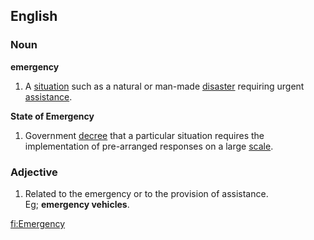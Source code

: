 ==English==
===Noun===
'''emergency'''
#A [[situation]] such as a natural or man-made [[disaster]] requiring urgent [[assistance]].

'''State of Emergency'''
#Government [[decree]] that a particular situation requires the implementation of pre-arranged responses on a large [[scale]].

===Adjective===
#Related to the emergency or to the provision of assistance.<br> Eg; '''emergency vehicles'''.

[[fi:Emergency]]